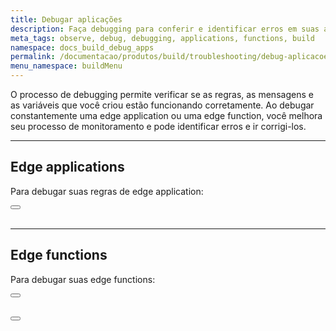 ```yaml
---
title: Debugar aplicações
description: Faça debugging para conferir e identificar erros em suas aplicações.
meta_tags: observe, debug, debugging, applications, functions, build
namespace: docs_build_debug_apps
permalink: /documentacao/produtos/build/troubleshooting/debug-aplicacoes/
menu_namespace: buildMenu
---
```



O processo de debugging permite verificar se as regras, as mensagens e as variáveis que você criou estão funcionando corretamente. Ao debugar constantemente uma edge application ou uma edge function, você melhora seu processo de monitoramento e pode identificar erros e ir corrigi-los.


---

## Edge applications

Para debugar suas regras de edge application:

<Button href="/pt-br/documentacao/produtos/guias/debug-regras/" text="debug de regras criadas com rules engine" variant="secondary"></Button> <br></br>

---

## Edge functions

Para debugar suas edge functions:

<Button href="/pt-br/documentacao/produtos/guias/debugging-functions-data-streaming/" text="debug de edge functions no data streaming" variant="secondary"></Button> <br></br>

<Button href="/pt-br/documentacao/produtos/guias/debugging-functions-graphql/" text="debug de functions usando a api graphql⁠" variant="secondary"></Button> <br></br>
